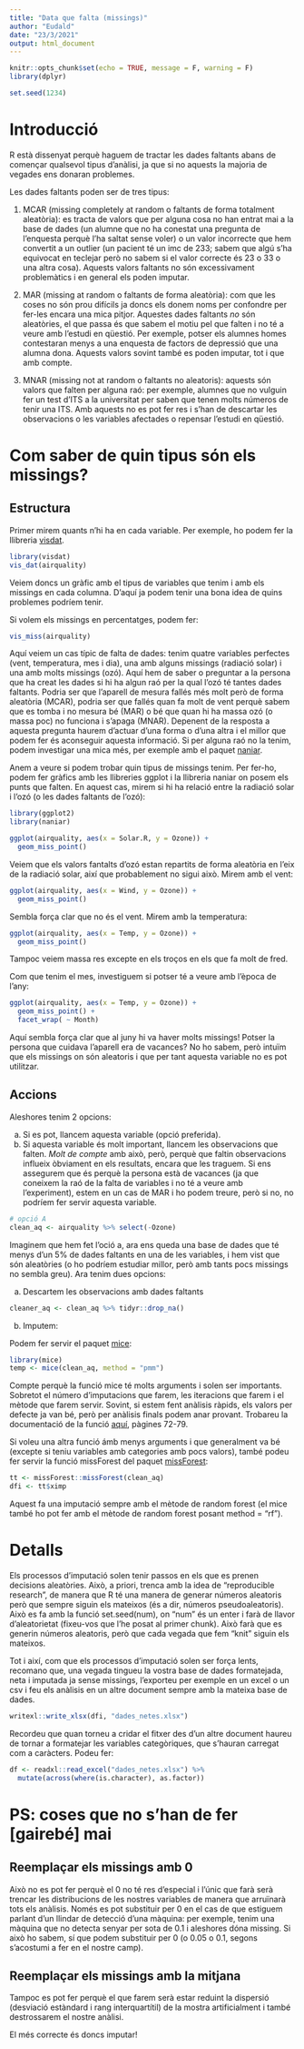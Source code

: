 ```yaml
---
title: "Data que falta (missings)"
author: "Eudald"
date: "23/3/2021"
output: html_document
---
```


```r
knitr::opts_chunk$set(echo = TRUE, message = F, warning = F)
library(dplyr)
```

```r
set.seed(1234)
```


# Introducció

R està dissenyat perquè haguem de tractar les dades faltants abans de començar qualsevol tipus d'anàlisi, ja que si no aquests la majoria de vegades ens donaran problemes. 

Les dades faltants poden ser de tres tipus: 

1. MCAR (missing completely at random o faltants de forma totalment aleatòria): es tracta de valors que per alguna cosa no han entrat mai a la base de dades (un alumne que no ha conestat una pregunta de l'enquesta perquè l'ha saltat sense voler) o un valor incorrecte que hem convertit a un outlier (un pacient té un imc de 233; sabem que algú s'ha equivocat en teclejar però no sabem si el valor correcte és 23 o 33 o una altra cosa). Aquests valors faltants no són excessivament problemàtics i en general els poden imputar.

1. MAR (missing at random o faltants de forma aleatòria): com que les coses no són prou difícils ja doncs els donem noms per confondre per fer-les encara una mica pitjor. Aquestes dades faltants *no* són aleatòries, el que passa és que sabem el motiu pel que falten i no té a veure amb l'estudi en qüestió. Per exemple, potser els alumnes homes contestaran menys a una enquesta de factors de depressió que una alumna dona. Aquests valors sovint també es poden imputar, tot i que amb compte.

1. MNAR (missing not at random o faltants no aleatoris): aquests són valors que falten per alguna raó: per exemple, alumnes que no vulguin fer un test d'ITS a la universitat per saben que tenen molts números de tenir una ITS. Amb aquests no es pot fer res i s'han de descartar les observacions o les variables afectades o repensar l'estudi en qüestió. 

# Com saber de quin tipus són els missings?

## Estructura

Primer mirem quants n'hi ha en cada variable. Per exemple, ho podem fer la llibreria [visdat](https://cran.r-project.org/web/packages/visdat/vignettes/using_visdat.html).

```r
library(visdat)
vis_dat(airquality)
```

Veiem doncs un gràfic amb el tipus de variables que tenim i amb els missings en cada columna. D'aquí ja podem tenir una bona idea de quins problemes podríem tenir.  

Si volem els missings en percentatges, podem fer:

```r
vis_miss(airquality)
```

Aquí veiem un cas típic de falta de dades: tenim quatre variables perfectes (vent, temperatura, mes i dia), una amb alguns missings (radiació solar) i una amb molts missings (ozó). Aquí hem de saber o preguntar a la persona que ha creat les dades si hi ha algun raó per la qual l'ozó té tantes dades faltants. Podria ser que l'aparell de mesura fallés més molt però de forma aleatòria (MCAR), podria ser que fallés quan fa molt de vent perquè sabem que es tomba i no mesura bé (MAR) o bé que quan hi ha massa ozó (o massa poc) no funciona i s'apaga (MNAR). Depenent de la resposta a aquesta pregunta haurem d'actuar d'una forma o d'una altra i el millor que podem fer és aconseguir aquesta informació. Si per alguna raó no la tenim, podem investigar una mica més, per exemple amb el paquet [naniar](http://naniar.njtierney.com/articles/getting-started-w-naniar.html).

Anem a veure si podem trobar quin tipus de missings tenim. Per fer-ho, podem fer gràfics amb les llibreries ggplot i la llibreria naniar on posem els punts que falten. En aquest cas, mirem si hi ha relació entre la radiació solar i l'ozó (o les dades faltants de l'ozó):

```r
library(ggplot2)
library(naniar)

ggplot(airquality, aes(x = Solar.R, y = Ozone)) + 
  geom_miss_point()
```

Veiem que els valors fantalts d'ozó estan repartits de forma aleatòria en l'eix de la radiació solar, així que probablement no sigui això. Mirem amb el vent:

```r
ggplot(airquality, aes(x = Wind, y = Ozone)) + 
  geom_miss_point()
```

Sembla força clar que no és el vent. Mirem amb la temperatura:

```r
ggplot(airquality, aes(x = Temp, y = Ozone)) + 
  geom_miss_point()
```

Tampoc veiem massa res excepte en els troços en els que fa molt de fred.

Com que tenim el mes, investiguem si potser té a veure amb l'època de l'any:

```r
ggplot(airquality, aes(x = Temp, y = Ozone)) +
  geom_miss_point() +
  facet_wrap( ~ Month)
```

Aquí sembla força clar que al juny hi va haver molts missings! Potser la persona que cuidava l'aparell era de vacances? No ho sabem, però intuïm que els missings on són aleatoris i que per tant aquesta variable no es pot utilitzar. 

## Accions

Aleshores tenim 2 opcions: 

a) Si es pot, llancem aquesta variable (opció preferida).
b) Si aquesta variable és molt important, llancem les observacions que falten. *Molt de compte* amb això, però, perquè que faltin observacions influeix òbviament en els resultats, encara que les traguem. Si ens assegurem que és perquè la persona està de vacances (ja que coneixem la raó de la falta de variables i no té a veure amb l'experiment), estem en un cas de MAR i ho podem treure, però si no, no podríem fer servir aquesta variable.

```r
# opció A
clean_aq <- airquality %>% select(-Ozone)
```

Imaginem que hem fet l'oció a, ara ens queda una base de dades que té menys d'un 5% de dades faltants en una de les variables, i hem vist que són aleatòries (o ho podríem estudiar millor, però amb tants pocs missings no sembla greu). Ara tenim dues opcions: 

a) Descartem les observacions amb dades faltants

```r
cleaner_aq <- clean_aq %>% tidyr::drop_na()
```

b) Imputem:

Podem fer servir el paquet [mice](https://stefvanbuuren.name/fimd/):

```r
library(mice)
temp <- mice(clean_aq, method = "pmm")
```

Compte perquè la funció mice té molts arguments i solen ser importants. Sobretot el número d'imputacions que farem, les iteracions que farem i el mètode que farem servir. Sovint, si estem fent anàlisis ràpids, els valors per defecte ja van bé, però per anàlisis finals podem anar provant. Trobareu la documentació de la funció [aquí](https://cran.r-project.org/web/packages/mice/mice.pdf), pàgines 72-79.

Si voleu una altra funció ámb menys arguments i que generalment va bé (excepte si teniu variables amb categories amb pocs valors), també podeu fer servir la funció missForest del paquet [missForest](https://cran.r-project.org/web/packages/missForest/missForest.pdf):

```r
tt <- missForest::missForest(clean_aq)
dfi <- tt$ximp
```

Aquest fa una imputació sempre amb el mètode de random forest (el mice també ho pot fer amb el mètode de random forest posant method = "rf").

# Detalls

Els processos d'imputació solen tenir passos en els que es prenen decisions aleatòries. Això, a priori, trenca amb la idea de "reproducible research", de manera que R té una manera de generar números aleatoris però que sempre siguin els mateixos (és a dir, números pseudoaleatoris). Això es fa amb la funció set.seed(num), on "num" és un enter i farà de llavor d'aleatorietat (fixeu-vos que l'he posat al primer chunk). Això farà que es generin números aleatoris, però que cada vegada que fem "knit" siguin els mateixos.

Tot i així, com que els processos d'imputació solen ser força lents, recomano que, una vegada tingueu la vostra base de dades formatejada, neta i imputada ja sense missings, l'exporteu per exemple en un excel o un csv i feu els anàlisis en un altre document sempre amb la mateixa base de dades. 

```r
writexl::write_xlsx(dfi, "dades_netes.xlsx")
```

Recordeu que quan torneu a cridar el fitxer des d'un altre document haureu de tornar a formatejar les variables categòriques, que s'hauran carregat com a caràcters. Podeu fer:

```r
df <- readxl::read_excel("dades_netes.xlsx") %>%
  mutate(across(where(is.character), as.factor))
```

# PS: coses que no s'han de fer [gairebé] mai

## Reemplaçar els missings amb 0

Això no es pot fer perquè el 0 no té res d'especial i l'únic que farà serà trencar les distribucions de les nostres variables de manera que arruïnarà tots els anàlisis. Només es pot substituir per 0 en el cas de que estiguem parlant d'un llindar de detecció d'una màquina: per exemple, tenim una màquina que no detecta senyar per sota de 0.1 i aleshores dóna missing. Si això ho sabem, sí que podem substituir per 0 (o 0.05 o 0.1, segons s'acostumi a fer en el nostre camp).

## Reemplaçar els missings amb la mitjana

Tampoc es pot fer perquè el que farem serà estar reduint la dispersió (desviació estàndard i rang interquartítil) de la mostra artificialment i també destrossarem el nostre anàlisi. 

El més correcte és doncs imputar!


